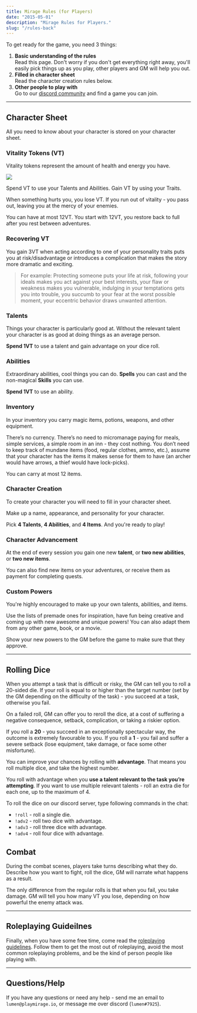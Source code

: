 ```yaml
---
title: Mirage Rules (for Players)
date: "2015-05-01"
description: "Mirage Rules for Players."
slug: "/rules-back"
---
```




 
To get ready for the game, you need 3 things:

1. **Basic understanding of the rules**  
Read this page. Don't worry if you don't get everything right away, you'll easily pick things up as you play, other players and GM will help you out.
2. **Filled in character sheet**  
Read the character creation rules below.
3. **Other people to play with**  
Go to our [discord community](https://discord.gg/zt4N23d) and find a game you can join.


---

## Character Sheet

All you need to know about your character is stored on your <Link to="/character-sheet">character sheet</Link>.

<div className="columns">

### Vitality Tokens (VT)

Vitality tokens represent the amount of health and energy you have. 

<div style="margin-top: 10px;"><img src="./rules-players/vitality-tokens.png" /></div>

Spend VT to use your Talents and Abilities. Gain VT by using your Traits.

When something hurts you, you lose VT. If you run out of vitality - you pass out, leaving you at the mercy of your enemies.

You can have at most 12VT. You start with 12VT, you restore back to full after you rest between adventures.

### Recovering VT
You gain 3VT when acting according to one of your personality traits puts you at risk/disadvantage or introduces a complication that makes the story more dramatic and exciting. 

> For example: Protecting someone puts your life at risk, following your ideals makes you act against your best interests, your flaw or weakness makes you vulnerable,  indulging in your temptations gets you into trouble, you succumb to your fear at the worst possible moment, your eccentric behavior draws unwanted attention.


### Talents
Things your character is particularly good at. Without the relevant talent your character is as good at doing things as an average person. 

<Power power={exampleTalent} sample />

**Spend 1VT** to use a talent and gain advantage on your dice roll.


### Abilities
Extraordinary abilities, cool things you can do. **Spells** you can cast and the non-magical **Skills** you can use. 

<Power power={exampleSpell} sample />

**Spend 1VT** to use an ability.


<div className="column-break"/>

### Inventory
In your inventory you carry magic items, potions, weapons, and other equipment. 

<Power power={exampleItem} sample />

There’s no currency. There’s no need to micromanage paying for meals, simple services, a simple room in an inn - they cost nothing. You don’t need to keep track of mundane items (food, regular clothes, ammo, etc.), assume that your character has the items it makes sense for them to have (an archer would have arrows, a thief would have lock-picks).

You can carry at most 12 items. 

### Character Creation

To create your character you will need to fill in your <Link to="/character-sheet">character sheet</Link>. 

Make up a name, appearance, and personality for your character. 

Pick **4 Talents**, **4 Abilities**, and **4 Items**. And you're ready to play!

### Character Advancement
At the end of every session you gain one new **talent**, or **two new abilities**, or **two new items**. 

You can also find new items on your adventures, or receive them as payment for completing quests.

### Custom Powers
You're highly encouraged to make up your own talents, abilities, and items. 

Use the lists of premade ones for inspiration, have fun being creative and coming up with new awesome and unique powers! You can also adapt them from any other game, book, or a movie.

Show your new powers to the GM before the game to make sure that they approve.


</div>


<!-- 
### Coming up with a character idea

If you’re not sure what kind of character to create - use your favorite character from a book or a movie. If you want to make it more original - combine the traits from several characters (Legolas with the personality of Spider Man, John Snow with the personality of Jack Sparrow), or reverse their gender or a key personality trait (female Tony Stark, evil Hermione, cheerful Batman). If you're still feeling stuck - just play as yourself but with magic powers.

 -->

---

## Rolling Dice

When you attempt a task that is difficult or risky, the GM can tell you to roll a 20-sided die. If your roll is equal to or higher than the target number (set by the GM depending on the difficulty of the task) - you succeed at a task, otherwise you fail.

On a failed roll, GM can offer you to reroll the dice, at a cost of suffering a negative consequence, setback, complication, or taking a riskier option.

<!--
> For example:
- You fail a roll when walking a tightrope over a chasm. You can try to regain your balance, but you will need to drop your sword.
- You fail a roll when trying to pick a lock. You can try to break the lock, but it will trigger the alarm.
- You fail a roll when trying to resuscitate a victim. You can try again, but it will give their attacker the time to escape.
- You fail a roll when trying to lie to another character. You can double down on your lie, but if you fail they will call the guards.
-->

If you roll a **20** - you succeed in an exceptionally spectacular way, the outcome is extremely favourable to you. If you roll a **1** - you fail and suffer a severe setback (lose equipment, take damage, or face some other misfortune).

You can improve your chances by rolling with **advantage**. That means you roll multiple dice, and take the highest number. 

You roll with advantage when you **use a talent relevant to the task you’re attempting**. If you want to use multiple relevant talents - roll an extra die for each one, up to the maximum of 4.
<!--  (for example, use "Deception" talent to roll with advantage when attempting to lie to someone) -->

<!-- Sometimes GM will give you advantage when you **come up with awesome ideas** (creatively use the world around you, find some clever way to approach the task to maximize your chances) and **have excellent roleplaying momments** (act out a dramatic moment, make a speech, describe what you do in an exceptionally vivid and awesome way). -->

To roll the dice on our discord server, type following commands in the chat:
- `!roll` - roll a single die.
- `!adv2` - roll two dice with advantage.
- `!adv3` - roll three dice with advantage.
- `!adv4` - roll four dice with advantage.

## Combat
During the combat scenes, players take turns describing what they do. Describe how you want to fight, roll the dice, GM will narrate what happens as a result. 

The only difference from the regular rolls is that when you fail, you take damage. GM will tell you how many VT you lose, depending on how powerful the enemy attack was.

---

## Roleplaying Guideilnes

Finally, when you have some free time, come read the [roleplaying guidelines](/guide/roleplaying-guidelines/). Follow them to get the most out of roleplaying, avoid the most common roleplaying problems, and be the kind of person people like playing with.

---

## Questions/Help
If you have any questions or need any help - send me an email to `lumen@playmirage.io`, or message me over discord (`lumen#7925`).



